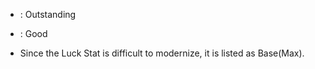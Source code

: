 * {{color|lime|Green}}: Outstanding
* {{color|gold|Yellow}}: Good
* Since the Luck Stat is difficult to modernize, it is listed as Base(Max).
{{EliteShipsKai
|Shouhou/Kai
|Zuihou/Kai
|Ryuujou/Kai Ni
|Hiyou/Kai
|Junyou/Kai
|Junyou/Kai Ni
|Chitose/Carrier Kai Ni
|Chiyoda/Carrier Kai Ni
|Unryuu
|Amagi
|Katsuragi
|Unryuu/Kai
|Amagi/Kai
|Katsuragi/Kai
|Graf Zeppelin
|Graf Zeppelin/Kai
|-
|remodel_level_good = 25
|remodel_level_outstanding = 15
|remodel_level_operator = <
|firepower_good = 30
|firepower_outstanding = 40
|torpedo_good = 0
|torpedo_outstanding = 0
|aa_good = 65
|aa_outstanding = 72
|los_good = 75
|los_outstanding = 79
|hp_good = 54
|hp_outstanding = 60
|armor_good = 60
|armor_outstanding = 70
|evasion_good = 70
|evasion_outstanding = 80
|aircraft_good = 50
|aircraft_outstanding = 60
|aircraft_slot_good = 23
|speed_good = 9
|luck_good = 15
|luck_outstanding = 29
|luck_max_good = 80
|fuel_good = 50
|fuel_outstanding = 45
|fuel_operator = <
|ammo_good = 50
|ammo_outstanding = 45
|ammo_operator = <
|reference_type = }}

{{shiplist}}
